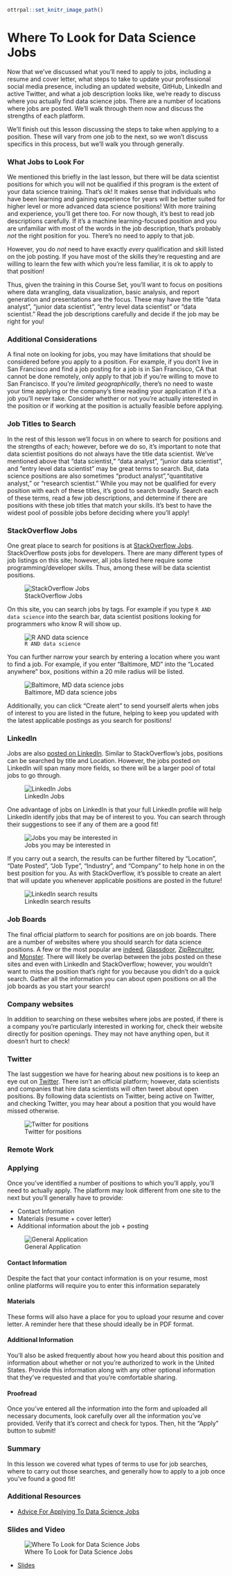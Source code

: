 ```r
ottrpal::set_knitr_image_path()
```
# Where To Look for Data Science Jobs

Now that we've discussed what you'll need to apply to jobs, including a resume and cover letter, what steps to take to update your professional social media presence, including an updated website, GitHub, LinkedIn and active Twitter, and what a job description looks like, we're ready to discuss where you actually find data science jobs. There are a number of locations where jobs are posted. We'll walk through them now and discuss the strengths of each platform.

We'll finish out this lesson discussing the steps to take when applying to a position. These will vary from one job to the next, so we won't discuss specifics in this process, but we'll walk you through generally.

### What Jobs to Look For

We mentioned this briefly in the last lesson, but there will be data scientist positions for which you will not be qualified if this program is the extent of your data science training. That's ok! It makes sense that individuals who have been learning and gaining experience for years will be better suited for higher level or more advanced data science positions! With more training and experience, you'll get there too. For now though, it's best to read job descriptions carefully. If it's a machine learning-focused position and you are unfamiliar with most of the words in the job description, that's probably *not* the right position for you. There's no need to apply to that job.

However, you do *not* need to have exactly *every* qualification and skill listed on the job posting. If you have most of the skills they're requesting and are willing to learn the few with which you're less familiar, it is ok to apply to that position!

Thus, given the training in this Course Set, you'll want to focus on positions where data wrangling, data visualization, basic analysis, and report generation and presentations are the focus. These may have the title "data analyst", "junior data scientist", "entry level data scientist" or "data scientist." Read the job descriptions carefully and decide if the job may be right for you!

### Additional Considerations

A final note on looking for jobs, you may have limitations that should be considered before you apply to a position. For example, if you don't live in San Francisco and find a job posting for a job is in San Francisco, CA that cannot be done remotely, only apply to that job if you're willing to move to San Francisco. If you're *limited geographically*, there's no need to waste your time applying or the company's time reading your application if it's a job you'll never take. Consider whether or not you're actually interested in the position or if working at the position is actually feasible before applying.

### Job Titles to Search

In the rest of this lesson we'll focus in on where to search for positions and the strengths of each; however, before we do so, it's important to note that data scientist positions do not always have the title data scientist. We've mentioned above that "data scientist," "data analyst", "junior data scientist", and "entry level data scientist" may be great terms to search. But, data science positions are also sometimes "product analyst","quantitative analyst," or  "research scientist." While you may not be qualified for every position with each of these titles, it's good to search broadly. Search each of these terms, read a few job descriptions, and determine if there are positions with these job titles that match your skills. It's best to have the widest pool of possible jobs before deciding where you'll apply!

### StackOverflow Jobs

One great place to search for positions is at [StackOverflow Jobs](https://stackoverflow.com/jobs). StackOverflow posts jobs for developers. There are many different types of job listings on this site; however, all jobs listed here require some programming/developer skills. Thus, among these will be data scientist positions.


![StackOverflow Jobs](https://docs.google.com/presentation/d/1bOnA2S_dXQypd4CaGeFux-yQLwS9EzY9fPOqutPZJQg/export/png?id=1bOnA2S_dXQypd4CaGeFux-yQLwS9EzY9fPOqutPZJQg&pageid=g3efad8d752_0_11)

On this site, you can search jobs by tags. For example if you type `R AND data science` into the search bar, data scientist positions looking for programmers who know R will show up.


![`R AND data science`](https://docs.google.com/presentation/d/1bOnA2S_dXQypd4CaGeFux-yQLwS9EzY9fPOqutPZJQg/export/png?id=1bOnA2S_dXQypd4CaGeFux-yQLwS9EzY9fPOqutPZJQg&pageid=g3efad8d752_0_0)

You can further narrow your search by entering a location where you want to find a job. For example, if you enter "Baltimore, MD" into the "Located anywhere" box, positions within a 20 mile radius will be listed.


![Baltimore, MD data science jobs](https://docs.google.com/presentation/d/1bOnA2S_dXQypd4CaGeFux-yQLwS9EzY9fPOqutPZJQg/export/png?id=1bOnA2S_dXQypd4CaGeFux-yQLwS9EzY9fPOqutPZJQg&pageid=g3efad8d752_0_6)

Additionally, you can click "Create alert" to send yourself alerts when jobs of interest to you are listed in the future, helping to keep you updated with the latest applicable postings as you search for positions!

### LinkedIn

Jobs are also [posted on LinkedIn](https://www.linkedin.com/jobs/). Similar to StackOverflow's jobs, positions can be searched by title and Location. However, the jobs posted on LinkedIn will span many more fields, so there will be a larger pool of total jobs to go through.


![LinkedIn Jobs](https://docs.google.com/presentation/d/1bOnA2S_dXQypd4CaGeFux-yQLwS9EzY9fPOqutPZJQg/export/png?id=1bOnA2S_dXQypd4CaGeFux-yQLwS9EzY9fPOqutPZJQg&pageid=g3efad8d752_0_17)

One advantage of jobs on LinkedIn is that your full LinkedIn profile will help LinkedIn identify jobs that may be of interest to you. You can search through their suggestions to see if any of them are a good fit!


![Jobs you may be interested in](https://docs.google.com/presentation/d/1bOnA2S_dXQypd4CaGeFux-yQLwS9EzY9fPOqutPZJQg/export/png?id=1bOnA2S_dXQypd4CaGeFux-yQLwS9EzY9fPOqutPZJQg&pageid=g3efad8d752_0_23)

If you carry out a search, the results can be further filtered by "Location", "Date Posted", "Job Type", "Industry", and "Company" to help hone in on the best position for you. As with StackOverflow, it's possible to create an alert that will update you whenever applicable positions are posted in the future!


![LinkedIn search results](https://docs.google.com/presentation/d/1bOnA2S_dXQypd4CaGeFux-yQLwS9EzY9fPOqutPZJQg/export/png?id=1bOnA2S_dXQypd4CaGeFux-yQLwS9EzY9fPOqutPZJQg&pageid=g3efad8d752_0_28)

### Job Boards

The final official platform to search for positions are on job boards. There are a number of websites where you should search for data science positions. A few or the most popular are [indeed](https://www.indeed.com/), [Glassdoor](https://www.glassdoor.com/index.htm), [ZipRecruiter](https://www.ziprecruiter.com/), and [Monster](https://www.monster.com/). There will likely be overlap between the jobs posted on these sites and even with LinkedIn and StackOverflow; however, you wouldn't want to miss the position that's right for you because you didn't do a quick search. Gather all the information you can about open positions on all the job boards as you start your search!

### Company websites

In addition to searching on these websites where jobs are posted, if there is a company you're particularly interested in working for, check their website directly for position openings. They may not have anything open, but it doesn't hurt to check!

### Twitter

The last suggestion we have for hearing about new positions is to keep an eye out on [Twitter](www.twitter.com). There isn't an official platform; however, data scientists and companies that hire data scientists will often tweet about open positions. By following data scientists on Twitter, being active on Twitter, and checking Twitter, you may hear about a position that you would have missed otherwise.


![Twitter for positions](https://docs.google.com/presentation/d/1bOnA2S_dXQypd4CaGeFux-yQLwS9EzY9fPOqutPZJQg/export/png?id=1bOnA2S_dXQypd4CaGeFux-yQLwS9EzY9fPOqutPZJQg&pageid=g3efad8d752_0_45)

### Remote Work

### Applying

Once you've identified a number of positions to which you'll apply, you'll need to actually apply. The platform may look different from one site to the next but you'll generally have to provide:

* Contact Information
* Materials (resume + cover letter)
* Additional information about the job + posting


![General Application](https://docs.google.com/presentation/d/1bOnA2S_dXQypd4CaGeFux-yQLwS9EzY9fPOqutPZJQg/export/png?id=1bOnA2S_dXQypd4CaGeFux-yQLwS9EzY9fPOqutPZJQg&pageid=g3efad8d752_0_51)

#### Contact Information

Despite the fact that your contact information is on your resume, most online platforms will require you to enter this information separately

#### Materials

These forms will also have a place for you to upload your resume and cover letter. A reminder here that these should ideally be in PDF format.

#### Additional Information

You'll also be asked frequently about how you heard about this position and information about whether or not you're authorized to work in the United States. Provide this information along with any other optional information that they've requested and that you're comfortable sharing.

#### Proofread

Once you've entered all the information into the form and uploaded all necessary documents, look carefully over all the information you've provided. Verify that it's correct and check for typos. Then, hit the "Apply" button to submit!


### Summary

In this lesson we covered what types of terms to use for job searches, where to carry out those searches, and generally how to apply to a job once you've found a good fit!

### Additional Resources

* [Advice For Applying To Data Science Jobs](http://hookedondata.org/Advice-for-Applying-to-Data-Science-Jobs/)


### Slides and Video

![Where To Look for Data Science Jobs](https://www.youtube.com/watch?v=LSINF4lDkuM)

* [Slides](https://docs.google.com/presentation/d/1bOnA2S_dXQypd4CaGeFux-yQLwS9EzY9fPOqutPZJQg/edit?usp=sharing)

